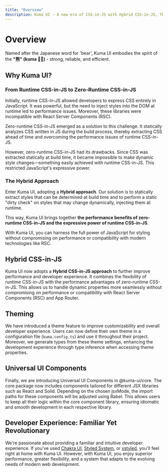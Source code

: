 ```yaml
---
title: "Overview"
description: Kuma UI - A new era of CSS-in-JS with Hybrid CSS-in-JS, Theming and Universal UI Components
---
```


# Overview

Named after the Japanese word for 'bear', Kuma UI embodies the spirit of the **"熊" (kuma 🐻‍❄️)** - strong, reliable, and efficient.

## Why Kuma UI?

### From Runtime CSS-in-JS to Zero-Runtime CSS-in-JS

Initially, runtime CSS-in-JS allowed developers to express CSS entirely in JavaScript. It was powerful, but the need to inject styles into the DOM at runtime led to performance issues. Moreover, these libraries were incompatible with React Server Components (RSC).

Zero-runtime CSS-in-JS emerged as a solution to this challenge. It statically analyzes CSS written in JS during the build process, thereby extracting CSS ahead of time and overcoming the performance issues of runtime CSS-in-JS.

However, zero-runtime CSS-in-JS had its drawbacks. Since CSS was extracted statically at build time, it became impossible to make dynamic style changes—something easily achieved with runtime CSS-in-JS. This restricted JavaScript's expressive power.

### The Hybrid Approach

Enter Kuma UI, adopting a **Hybrid approach**. Our solution is to statically extract styles that can be determined at build time and to perform a static "dirty check" on styles that may change dynamically, injecting them at runtime.

This way, Kuma UI brings together **the performance benefits of zero-runtime CSS-in-JS and the expressive power of runtime CSS-in-JS**.

With Kuma UI, you can harness the full power of JavaScript for styling without compromising on performance or compatibility with modern technologies like RSC.

## Hybrid CSS-in-JS

Kuma UI now adopts a **Hybrid CSS-in-JS approach** to further improve performance and developer experience. It combines the flexibility of runtime CSS-in-JS with the performance advantages of zero-runtime CSS-in-JS. This allows us to handle dynamic properties more seamlessly without compromising on performance or compatibility with React Server Components (RSC) and App Router.

## Theming

We have introduced a theme feature to improve customizability and overall developer experience. Users can now define their own theme in a configuration file (`kuma.config.ts`) and use it throughout their project. Moreover, we generate types from these theme settings, enhancing the development experience through type inference when accessing theme properties.

## Universal UI Components

Finally, we are introducing Universal UI Components in @kuma-ui/core. The core package now includes components tailored for different JSX libraries such as React and Solid. Depending on the chosen jsxMode, the import paths for these components will be adjusted using Babel. This allows users to keep all their logic within the core component library, ensuring idiomatic and smooth development in each respective library.

## Developer Experience: Familiar Yet Revolutionary

We're passionate about providing a familiar and intuitive developer experience. If you've used [Chakra UI](https://chakra-ui.com/), [Styled System](https://styled-system.com/), or [xstyled](https://xstyled.dev/), you'll feel right at home with Kuma UI. However, with Kuma UI, you enjoy superior performance, greater flexibility, and a system that adapts to the evolving needs of modern web development.
